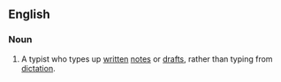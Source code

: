 ==English==

===Noun===
{{en-noun|sg=[[copy]] [[typist]]|s}}

# A typist who types up [[written]] [[notes]] or [[drafts]], rather than typing from [[dictation]].
